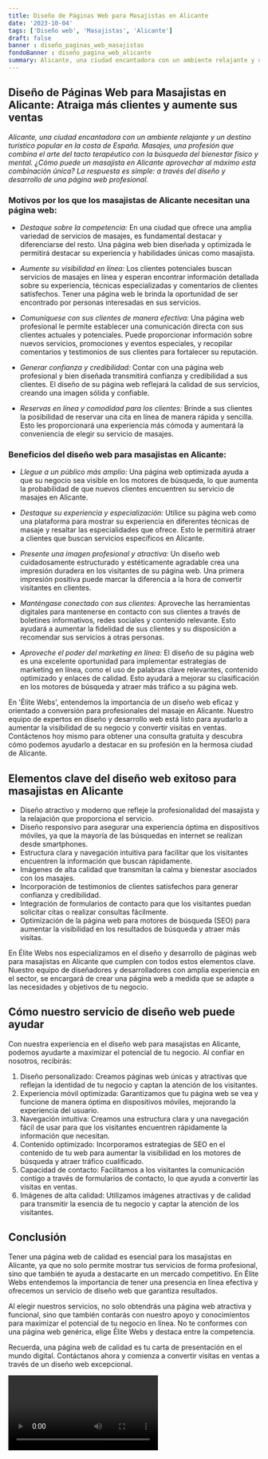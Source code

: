 ```yaml
---
title: Diseño de Páginas Web para Masajistas en Alicante
date: '2023-10-04'
tags: ['Diseño web', 'Masajistas', 'Alicante']
draft: false
banner : diseño_paginas_web_masajistas
fondoBanner : diseño_pagina_web_alicante
summary: Alicante, una ciudad encantadora con un ambiente relajante y un destino turístico popular en la costa de España. Masajes, una profesión que combina el arte del tacto terapéutico con la búsqueda del bienestar físico y mental. ¿Cómo puede un masajista en Alicante aprovechar al máximo esta combinación única? La respuesta es simple a través del diseño y desarrollo de una página web profesional.
---
```


## Diseño de Páginas Web para Masajistas en Alicante: Atraiga más clientes y aumente sus ventas

*Alicante, una ciudad encantadora con un ambiente relajante y un destino turístico popular en la costa de España. Masajes, una profesión que combina el arte del tacto terapéutico con la búsqueda del bienestar físico y mental. ¿Cómo puede un masajista en Alicante aprovechar al máximo esta combinación única? La respuesta es simple: a través del diseño y desarrollo de una página web profesional.*

### Motivos por los que los masajistas de Alicante necesitan una página web:

- *Destaque sobre la competencia:* En una ciudad que ofrece una amplia variedad de servicios de masajes, es fundamental destacar y diferenciarse del resto. Una página web bien diseñada y optimizada le permitirá destacar su experiencia y habilidades únicas como masajista.

- *Aumente su visibilidad en línea:* Los clientes potenciales buscan servicios de masajes en línea y esperan encontrar información detallada sobre su experiencia, técnicas especializadas y comentarios de clientes satisfechos. Tener una página web le brinda la oportunidad de ser encontrado por personas interesadas en sus servicios.

- *Comuníquese con sus clientes de manera efectiva:* Una página web profesional le permite establecer una comunicación directa con sus clientes actuales y potenciales. Puede proporcionar información sobre nuevos servicios, promociones y eventos especiales, y recopilar comentarios y testimonios de sus clientes para fortalecer su reputación.

- *Generar confianza y credibilidad:* Contar con una página web profesional y bien diseñada transmitirá confianza y credibilidad a sus clientes. El diseño de su página web reflejará la calidad de sus servicios, creando una imagen sólida y confiable.

- *Reservas en línea y comodidad para los clientes:* Brinde a sus clientes la posibilidad de reservar una cita en línea de manera rápida y sencilla. Esto les proporcionará una experiencia más cómoda y aumentará la conveniencia de elegir su servicio de masajes.

### Beneficios del diseño web para masajistas en Alicante:

- *Llegue a un público más amplio:* Una página web optimizada ayuda a que su negocio sea visible en los motores de búsqueda, lo que aumenta la probabilidad de que nuevos clientes encuentren su servicio de masajes en Alicante.

- *Destaque su experiencia y especialización:* Utilice su página web como una plataforma para mostrar su experiencia en diferentes técnicas de masaje y resaltar las especialidades que ofrece. Esto le permitirá atraer a clientes que buscan servicios específicos en Alicante.

- *Presente una imagen profesional y atractiva:* Un diseño web cuidadosamente estructurado y estéticamente agradable crea una impresión duradera en los visitantes de su página web. Una primera impresión positiva puede marcar la diferencia a la hora de convertir visitantes en clientes.

- *Manténgase conectado con sus clientes:* Aproveche las herramientas digitales para mantenerse en contacto con sus clientes a través de boletines informativos, redes sociales y contenido relevante. Esto ayudará a aumentar la fidelidad de sus clientes y su disposición a recomendar sus servicios a otras personas.

- *Aproveche el poder del marketing en línea:* El diseño de su página web es una excelente oportunidad para implementar estrategias de marketing en línea, como el uso de palabras clave relevantes, contenido optimizado y enlaces de calidad. Esto ayudará a mejorar su clasificación en los motores de búsqueda y atraer más tráfico a su página web.

En 'Élite Webs', entendemos la importancia de un diseño web eficaz y orientado a conversión para profesionales del masaje en Alicante. Nuestro equipo de expertos en diseño y desarrollo web está listo para ayudarlo a aumentar la visibilidad de su negocio y convertir visitas en ventas. Contáctenos hoy mismo para obtener una consulta gratuita y descubra cómo podemos ayudarlo a destacar en su profesión en la hermosa ciudad de Alicante.

<GifSeo />

<Cta />

## Elementos clave del diseño web exitoso para masajistas en Alicante

- Diseño atractivo y moderno que refleje la profesionalidad del masajista y la relajación que proporciona el servicio.
- Diseño responsivo para asegurar una experiencia óptima en dispositivos móviles, ya que la mayoría de las búsquedas en internet se realizan desde smartphones.
- Estructura clara y navegación intuitiva para facilitar que los visitantes encuentren la información que buscan rápidamente.
- Imágenes de alta calidad que transmitan la calma y bienestar asociados con los masajes.
- Incorporación de testimonios de clientes satisfechos para generar confianza y credibilidad.
- Integración de formularios de contacto para que los visitantes puedan solicitar citas o realizar consultas fácilmente.
- Optimización de la página web para motores de búsqueda (SEO) para aumentar la visibilidad en los resultados de búsqueda y atraer más visitas.

En Élite Webs nos especializamos en el diseño y desarrollo de páginas web para masajistas en Alicante que cumplen con todos estos elementos clave. Nuestro equipo de diseñadores y desarrolladores con amplia experiencia en el sector, se encargará de crear una página web a medida que se adapte a las necesidades y objetivos de tu negocio.

## Cómo nuestro servicio de diseño web puede ayudar

Con nuestra experiencia en el diseño web para masajistas en Alicante, podemos ayudarte a maximizar el potencial de tu negocio. Al confiar en nosotros, recibirás:

1. Diseño personalizado: Creamos páginas web únicas y atractivas que reflejan la identidad de tu negocio y captan la atención de los visitantes.
2. Experiencia móvil optimizada: Garantizamos que tu página web se vea y funcione de manera óptima en dispositivos móviles, mejorando la experiencia del usuario.
3. Navegación intuitiva: Creamos una estructura clara y una navegación fácil de usar para que los visitantes encuentren rápidamente la información que necesitan.
4. Contenido optimizado: Incorporamos estrategias de SEO en el contenido de tu web para aumentar la visibilidad en los motores de búsqueda y atraer tráfico cualificado.
5. Capacidad de contacto: Facilitamos a los visitantes la comunicación contigo a través de formularios de contacto, lo que ayuda a convertir las visitas en ventas.
6. Imágenes de alta calidad: Utilizamos imágenes atractivas y de calidad para transmitir la esencia de tu negocio y captar la atención de los visitantes.

## Conclusión

Tener una página web de calidad es esencial para los masajistas en Alicante, ya que no solo permite mostrar tus servicios de forma profesional, sino que también te ayuda a destacarte en un mercado competitivo. En Élite Webs entendemos la importancia de tener una presencia en línea efectiva y ofrecemos un servicio de diseño web que garantiza resultados.

Al elegir nuestros servicios, no solo obtendrás una página web atractiva y funcional, sino que también contarás con nuestro apoyo y conocimientos para maximizar el potencial de tu negocio en línea. No te conformes con una página web genérica, elige Élite Webs y destaca entre la competencia.

Recuerda, una página web de calidad es tu carta de presentación en el mundo digital. Contáctanos ahora y comienza a convertir visitas en ventas a través de un diseño web excepcional.

<Video />

<CtaBot job='Masajistas' city='Alicante'/>

<Gmaps query='Alicante+españa+maps' />